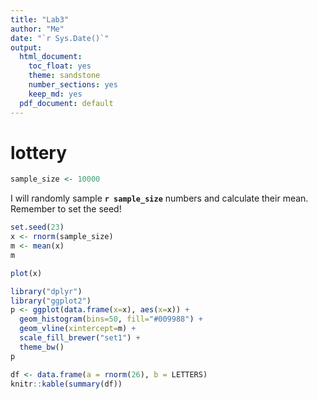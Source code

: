 ---
title: "Lab3"
author: "Me"
date: "`r Sys.Date()`"
output:
  html_document: 
    toc_float: yes
    theme: sandstone
    number_sections: yes
    keep_md: yes
  pdf_document: default
---

# lottery

```{r parameters, echo=F}
sample_size <- 10000
```


I will randomly sample **`r sample_size`** numbers and calculate their mean.
Remember to set the seed!
```{r data_sampling, results='hide', cashe=T}
set.seed(23)
x <- rnorm(sample_size)
m <- mean(x)
m
```
```{r plot}
plot(x)
```

```{r data2, echo=F, message=F, warning=F, error=F}
library("dplyr")
library("ggplot2")
p <- ggplot(data.frame(x=x), aes(x=x)) + 
  geom_histogram(bins=50, fill="#009988") +
  geom_vline(xintercept=m) +
  scale_fill_brewer("set1") +
  theme_bw()
p
```

```{r kable}
df <- data.frame(a = rnorm(26), b = LETTERS)
knitr::kable(summary(df))
```















